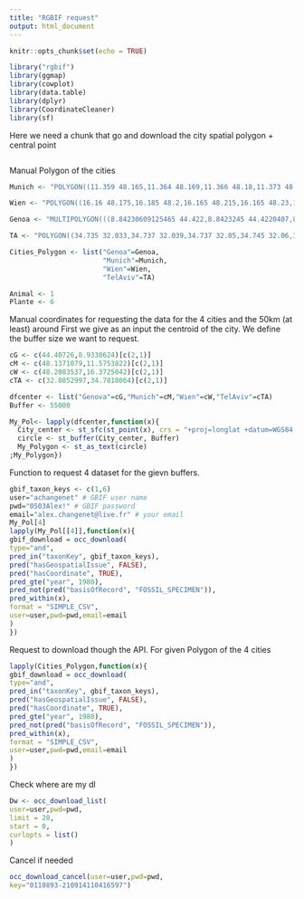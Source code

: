 ```yaml
---
title: "RGBIF request"
output: html_document
---
```


```r
knitr::opts_chunk$set(echo = TRUE)
```


```r
library("rgbif")
library(ggmap)
library(cowplot)
library(data.table)
library(dplyr)
library(CoordinateCleaner)
library(sf)
```


Here we need a chunk that go and download the city spatial polygon + central point 
```r

```


Manual Polygon of the cities 
```r
Munich <- "POLYGON((11.359 48.165,11.364 48.169,11.366 48.18,11.373 48.183,11.385 48.182,11.386 48.184,11.388 48.184,11.385 48.188,11.385 48.195,11.388 48.204,11.455 48.212,11.457 48.216,11.463 48.22,11.47 48.223,11.484 48.225,11.484 48.234,11.486 48.236,11.488 48.249,11.498 48.252,11.505 48.252,11.525 48.246,11.529 48.244,11.533 48.235,11.546 48.233,11.548 48.231,11.569 48.231,11.583 48.233,11.591 48.226,11.591 48.218,11.594 48.217,11.598 48.217,11.6 48.221,11.604 48.222,11.602 48.224,11.602 48.229,11.605 48.232,11.612 48.231,11.626 48.233,11.642 48.229,11.644 48.224,11.654 48.219,11.655 48.214,11.653 48.209,11.649 48.205,11.643 48.203,11.641 48.194,11.635 48.186,11.636 48.183,11.635 48.181,11.64 48.18,11.641 48.178,11.647 48.178,11.657 48.18,11.658 48.185,11.661 48.187,11.682 48.185,11.692 48.187,11.699 48.182,11.7 48.172,11.695 48.167,11.69 48.167,11.681 48.158,11.684 48.154,11.683 48.149,11.712 48.152,11.717 48.148,11.717 48.142,11.722 48.143,11.726 48.14,11.727 48.136,11.723 48.131,11.72 48.13,11.719 48.124,11.713 48.119,11.715 48.115,11.719 48.112,11.716 48.102,11.71 48.098,11.694 48.093,11.69 48.088,11.686 48.088,11.686 48.084,11.688 48.082,11.687 48.081,11.69 48.078,11.688 48.074,11.675 48.075,11.664 48.074,11.638 48.08,11.632 48.08,11.628 48.083,11.618 48.085,11.613 48.083,11.607 48.083,11.605 48.081,11.602 48.081,11.6 48.083,11.596 48.081,11.591 48.081,11.588 48.087,11.585 48.089,11.566 48.082,11.565 48.08,11.562 48.08,11.562 48.078,11.558 48.075,11.554 48.076,11.554 48.073,11.546 48.064,11.541 48.065,11.54 48.071,11.538 48.074,11.535 48.074,11.53 48.065,11.523 48.062,11.52 48.063,11.516 48.059,11.513 48.06,11.511 48.058,11.503 48.058,11.499 48.064,11.499 48.067,11.492 48.07,11.485 48.07,11.482 48.072,11.482 48.074,11.476 48.077,11.472 48.077,11.468 48.08,11.467 48.085,11.469 48.087,11.468 48.091,11.47 48.095,11.467 48.097,11.467 48.101,11.462 48.101,11.459 48.104,11.459 48.115,11.462 48.118,11.46 48.127,11.455 48.129,11.447 48.127,11.444 48.13,11.439 48.13,11.434 48.133,11.428 48.133,11.425 48.129,11.413 48.123,11.404 48.121,11.392 48.122,11.391 48.124,11.388 48.124,11.385 48.128,11.384 48.136,11.387 48.138,11.386 48.144,11.381 48.146,11.379 48.149,11.371 48.15,11.37 48.153,11.368 48.153,11.367 48.155,11.359 48.154,11.357 48.156,11.358 48.161,11.359 48.165))"

Wien <- "POLYGON((16.16 48.175,16.185 48.2,16.165 48.215,16.165 48.23,16.175 48.24,16.18 48.265,16.2 48.285,16.215 48.285,16.25 48.265,16.27 48.275,16.28 48.29,16.315 48.295,16.335 48.31,16.36 48.31,16.36 48.325,16.38 48.34,16.425 48.345,16.455 48.33,16.46 48.305,16.475 48.315,16.515 48.31,16.535 48.295,16.535 48.285,16.565 48.275,16.565 48.255,16.575 48.24,16.56 48.195,16.595 48.17,16.595 48.125,16.57 48.115,16.53 48.125,16.51 48.14,16.48 48.135,16.475 48.125,16.455 48.12,16.445 48.1,16.4 48.1,16.345 48.115,16.335 48.115,16.32 48.1,16.3 48.1,16.275 48.115,16.21 48.105,16.195 48.115,16.195 48.135,16.165 48.16,16.16 48.175))" 

Genoa <- "MULTIPOLYGON(((8.84230609125465 44.422,8.8423245 44.4220407,8.8415446 44.4222216,8.84145381057511 44.422,8.839 44.422,8.84 44.423,8.837 44.425,8.824 44.424,8.816 44.426,8.806 44.424,8.788 44.426,8.787 44.428,8.785 44.426,8.776 44.428,8.776 44.425,8.779 44.424,8.797 44.421,8.796 44.418,8.776 44.421,8.775 44.424,8.766 44.425,8.759 44.428,8.741 44.428,8.736 44.423,8.729 44.422,8.726 44.418,8.706 44.415,8.706 44.417,8.709 44.419,8.709 44.423,8.707 44.425,8.698 44.426,8.699 44.433,8.696 44.439,8.686 44.44,8.682 44.438,8.674 44.444,8.673 44.448,8.669 44.451,8.672 44.456,8.672 44.459,8.669 44.46,8.67 44.462,8.667 44.465,8.67 44.467,8.67 44.475,8.676 44.481,8.685 44.481,8.686 44.483,8.693 44.483,8.697 44.48,8.708 44.479,8.712 44.473,8.718 44.471,8.719 44.472,8.718 44.467,8.721 44.465,8.721 44.46,8.729 44.46,8.735 44.457,8.734 44.455,8.74 44.449,8.74 44.443,8.744 44.443,8.745 44.441,8.752 44.442,8.753 44.446,8.751 44.45,8.76 44.453,8.764 44.452,8.766 44.455,8.768 44.455,8.774 44.468,8.778 44.472,8.784 44.474,8.785 44.476,8.785 44.478,8.78 44.481,8.772 44.482,8.772 44.488,8.789 44.487,8.787 44.495,8.79 44.496,8.802 44.493,8.803 44.491,8.805 44.491,8.805 44.489,8.811 44.489,8.812 44.493,8.818 44.498,8.822 44.498,8.831 44.49,8.836 44.49,8.839 44.487,8.847 44.489,8.849 44.491,8.854 44.49,8.855 44.48,8.852 44.481,8.847 44.479,8.85 44.473,8.858 44.472,8.859 44.475,8.865 44.477,8.868 44.475,8.876 44.475,8.883 44.472,8.89 44.472,8.892 44.474,8.892 44.476,8.889 44.476,8.89 44.487,8.886 44.494,8.887 44.496,8.893 44.497,8.894 44.501,8.898 44.502,8.897 44.509,8.895 44.51,8.896 44.515,8.894 44.517,8.9 44.518,8.903 44.514,8.907 44.514,8.912 44.511,8.912 44.508,8.91 44.508,8.91 44.506,8.907 44.505,8.906 44.5,8.904 44.5,8.904 44.497,8.908 44.495,8.904 44.493,8.905 44.484,8.921 44.484,8.919 44.48,8.916 44.478,8.916 44.475,8.923 44.476,8.927 44.471,8.933 44.469,8.928 44.465,8.928 44.462,8.93 44.462,8.933 44.459,8.936 44.459,8.935 44.456,8.939 44.452,8.951 44.454,8.954 44.451,8.96 44.45,8.961 44.454,8.959 44.455,8.961 44.456,8.961 44.461,8.959 44.463,8.96 44.464,8.959 44.466,8.963 44.471,8.985 44.475,8.987 44.478,8.99 44.478,8.996 44.482,9 44.482,9.002 44.484,9.004 44.483,9.004 44.476,9.008 44.471,9.016 44.473,9.018 44.476,9.023 44.475,9.025 44.477,9.028 44.477,9.033 44.483,9.039 44.482,9.041 44.479,9.054 44.482,9.055 44.48,9.053 44.48,9.05 44.476,9.05 44.47,9.048 44.47,9.043 44.466,9.043 44.464,9.041 44.464,9.041 44.462,9.039 44.462,9.039 44.457,9.036 44.456,9.035 44.452,9.034 44.453,9.032 44.452,9.032 44.45,9.036 44.448,9.037 44.449,9.037 44.446,9.04 44.445,9.042 44.441,9.047 44.44,9.048 44.438,9.05 44.439,9.052 44.433,9.055 44.43,9.057 44.43,9.059 44.424,9.062 44.423,9.062 44.42,9.072 44.416,9.073 44.414,9.084 44.413,9.088 44.411,9.086 44.41,9.085 44.407,9.083 44.407,9.081 44.403,9.076 44.402,9.076 44.397,9.071 44.397,9.067 44.394,9.067 44.392,9.065 44.392,9.066 44.389,9.063 44.388,9.063 44.383,9.058 44.383,9.057 44.381,9.053 44.38,9.035 44.382,9.034 44.384,9.027 44.383,9.019 44.384,9.018 44.386,9.016 44.385,9.008 44.387,9.006 44.386,9.001 44.388,8.998 44.387,8.995 44.39,8.987 44.393,8.982 44.393,8.979 44.391,8.967 44.391,8.963 44.393,8.951 44.392,8.95 44.395,8.94327761798409 44.395,8.9434587 44.3953434,8.94334 44.3953589,8.942857 44.3954874,8.94261145135225 44.395,8.941 44.395,8.937 44.398,8.933 44.396,8.933 44.401,8.929 44.402,8.93 44.404,8.925 44.407,8.927 44.407,8.929 44.41,8.928 44.413,8.925 44.415,8.915 44.415,8.915 44.413,8.912 44.414,8.909 44.411,8.909 44.406,8.917 44.403,8.916 44.4,8.911 44.4,8.909 44.401,8.909 44.404,8.905 44.404,8.902 44.402,8.901 44.405,8.898 44.404,8.897 44.407,8.882 44.409,8.882 44.406,8.88 44.406,8.877 44.407,8.877 44.41,8.874 44.41,8.871 44.406,8.823 44.416,8.843 44.414,8.845 44.416,8.853 44.418,8.853 44.42,8.847 44.422,8.84230609125465 44.422)),((8.706 44.415,8.706 44.414,8.705 44.414,8.705 44.415,8.706 44.415)),((8.925 44.407,8.924 44.407,8.925 44.408,8.925 44.407)),((8.923 44.408,8.921 44.407,8.922 44.408,8.923 44.408)))"

TA <- "POLYGON((34.735 32.033,34.737 32.039,34.737 32.05,34.745 32.06,34.751 32.064,34.762 32.096,34.767 32.105,34.768 32.112,34.772 32.116,34.784 32.149,34.786 32.151,34.804 32.148,34.806 32.146,34.806 32.14,34.802 32.135,34.806 32.135,34.811 32.132,34.814 32.128,34.816 32.128,34.816 32.133,34.819 32.135,34.83 32.134,34.84 32.131,34.848 32.123,34.852 32.124,34.856 32.122,34.855 32.112,34.853 32.105,34.851 32.103,34.844 32.104,34.837 32.101,34.828 32.102,34.826 32.096,34.823 32.093,34.813 32.092,34.813 32.089,34.809 32.086,34.804 32.087,34.803 32.084,34.806 32.079,34.805 32.073,34.807 32.07,34.806 32.07,34.81 32.064,34.815 32.062,34.816 32.059,34.815 32.056,34.818 32.052,34.818 32.043,34.814 32.037,34.812 32.037,34.81 32.031,34.802 32.032,34.796 32.036,34.79 32.037,34.786 32.041,34.776 32.029,34.763 32.033,34.763 32.03,34.749 32.025,34.738 32.03,34.735 32.033))"

Cities_Polygon <- list("Genoa"=Genoa,
                       "Munich"=Munich,
                       "Wien"=Wien,
                       "TelAviv"=TA)

Animal <- 1
Plante <- 6
```


Manual coordinates for requesting the data for the 4 cities and the 50km (at least) around
First we give as an input the centroid of the city. We define the buffer size we want to request. 
```r
cG <- c(44.40726,8.9338624)[c(2,1)]
cM <- c(48.1371079,11.5753822)[c(2,1)]
cW <- c(48.2083537,16.3725042)[c(2,1)]
cTA <- c(32.0852997,34.7818064)[c(2,1)]

dfcenter <- list("Genova"=cG,"Munich"=cM,"Wien"=cW,"TelAviv"=cTA)
Buffer <- 55000

My_Pol<- lapply(dfcenter,function(x){
  City_center <- st_sfc(st_point(x), crs = "+proj=longlat +datum=WGS84 +no_defs +ellps=WGS84 +towgs84=0,0,0 ")
  circle <- st_buffer(City_center, Buffer) 
  My_Polygon <- st_as_text(circle)
;My_Polygon})
```

Function to request 4 dataset for the gievn buffers.
```r
gbif_taxon_keys <- c(1,6)
user="achangenet" # GBIF user name
pwd="0503Alex!" # GBIF password
email="alex.changenet@live.fr" # your email
My_Pol[4]
lapply(My_Pol[[4]],function(x){
gbif_download = occ_download(
type="and",
pred_in("taxonKey", gbif_taxon_keys),
pred("hasGeospatialIssue", FALSE),
pred("hasCoordinate", TRUE),
pred_gte("year", 1980),
pred_not(pred("basisOfRecord", "FOSSIL_SPECIMEN")),
pred_within(x),
format = "SIMPLE_CSV",
user=user,pwd=pwd,email=email
)
})
```


Request to download though the API. For given Polygon of the 4 cities
```r
lapply(Cities_Polygon,function(x){
gbif_download = occ_download(
type="and",
pred_in("taxonKey", gbif_taxon_keys),
pred("hasGeospatialIssue", FALSE),
pred("hasCoordinate", TRUE),
pred_gte("year", 1980),
pred_not(pred("basisOfRecord", "FOSSIL_SPECIMEN")),
pred_within(x),
format = "SIMPLE_CSV",
user=user,pwd=pwd,email=email
)
})
```

Check where are my dl
```r
Dw <- occ_download_list(
user=user,pwd=pwd,
limit = 20,
start = 0,
curlopts = list()
)
```

Cancel if needed
```r
occ_download_cancel(user=user,pwd=pwd,
key="0110893-210914110416597")
```






